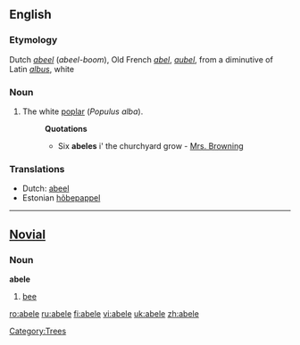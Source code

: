 {{see|Abele}}
{{wikipedia}}
==English==

===Etymology===
Dutch ''[[abeel]]'' (''abeel-boom''), Old French ''[[abel]]'', ''[[aubel]]'', from a diminutive of Latin ''[[albus]]'', white

===Noun===
{{en-noun}}

# The white [[poplar]] (''Populus alba'').
#: '''Quotations'''
#:* Six '''abeles''' i' the churchyard grow - [[Mrs. Browning]]

===Translations===
{{rfc-level|Translations at L3+ (AutoFormat would have corrected level of Translations)}}
{{trans-top}}
* Dutch: [[abeel]] {{m}}
* Estonian [[hõbepappel]]
{{trans-bottom}}

[[Category:Trees]]

----

==[[Novial]]==

===Noun===
'''abele'''

# [[bee]]

[[ro:abele]]
[[ru:abele]]
[[fi:abele]]
[[vi:abele]]
[[uk:abele]]
[[zh:abele]]